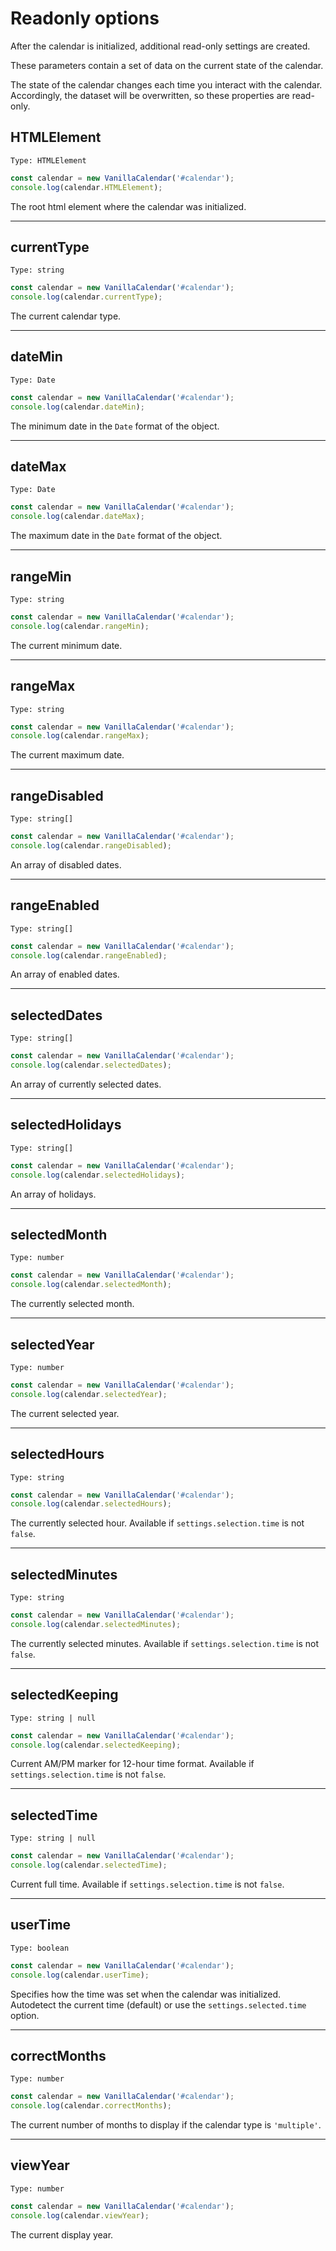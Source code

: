 # Readonly options

After the calendar is initialized, additional read-only settings are created.

These parameters contain a set of data on the current state of the calendar.

<Info>
  The state of the calendar changes each time you interact with the calendar.
  Accordingly, the dataset will be overwritten, so these properties are read-only.
</Info>

## HTMLElement

`Type: HTMLElement`

```js
const calendar = new VanillaCalendar('#calendar');
console.log(calendar.HTMLElement);
```

The root html element where the calendar was initialized.

- - -

## currentType

`Type: string`

```js
const calendar = new VanillaCalendar('#calendar');
console.log(calendar.currentType);
```

The current calendar type.

- - -

## dateMin

`Type: Date`

```js
const calendar = new VanillaCalendar('#calendar');
console.log(calendar.dateMin);
```

The minimum date in the `Date` format of the object.

- - -

## dateMax

`Type: Date`

```js
const calendar = new VanillaCalendar('#calendar');
console.log(calendar.dateMax);
```

The maximum date in the `Date` format of the object.

- - -

## rangeMin

`Type: string`

```js
const calendar = new VanillaCalendar('#calendar');
console.log(calendar.rangeMin);
```

The current minimum date.

- - -

## rangeMax

`Type: string`

```js
const calendar = new VanillaCalendar('#calendar');
console.log(calendar.rangeMax);
```

The current maximum date.

- - -

## rangeDisabled

`Type: string[]`

```js
const calendar = new VanillaCalendar('#calendar');
console.log(calendar.rangeDisabled);
```

An array of disabled dates.

- - -

## rangeEnabled

`Type: string[]`

```js
const calendar = new VanillaCalendar('#calendar');
console.log(calendar.rangeEnabled);
```

An array of enabled dates.

- - -

## selectedDates

`Type: string[]`

```js
const calendar = new VanillaCalendar('#calendar');
console.log(calendar.selectedDates);
```

An array of currently selected dates.

- - -

## selectedHolidays

`Type: string[]`

```js
const calendar = new VanillaCalendar('#calendar');
console.log(calendar.selectedHolidays);
```

An array of holidays.

- - -

## selectedMonth

`Type: number`

```js
const calendar = new VanillaCalendar('#calendar');
console.log(calendar.selectedMonth);
```

The currently selected month.

- - -

## selectedYear

`Type: number`

```js
const calendar = new VanillaCalendar('#calendar');
console.log(calendar.selectedYear);
```

The current selected year.

- - -

## selectedHours

`Type: string`

```js
const calendar = new VanillaCalendar('#calendar');
console.log(calendar.selectedHours);
```

The currently selected hour. Available if `settings.selection.time` is not `false`.

- - -

## selectedMinutes

`Type: string`

```js
const calendar = new VanillaCalendar('#calendar');
console.log(calendar.selectedMinutes);
```

The currently selected minutes. Available if `settings.selection.time` is not `false`.

- - -

## selectedKeeping

`Type: string | null`

```js
const calendar = new VanillaCalendar('#calendar');
console.log(calendar.selectedKeeping);
```

Current AM/PM marker for 12-hour time format. Available if `settings.selection.time` is not `false`.

- - -

## selectedTime

`Type: string | null`

```js
const calendar = new VanillaCalendar('#calendar');
console.log(calendar.selectedTime);
```

Current full time. Available if `settings.selection.time` is not `false`.

- - -

## userTime

`Type: boolean`

```js
const calendar = new VanillaCalendar('#calendar');
console.log(calendar.userTime);
```

Specifies how the time was set when the calendar was initialized. Autodetect the current time (default) or use the `settings.selected.time` option.

- - -

## correctMonths

`Type: number`

```js
const calendar = new VanillaCalendar('#calendar');
console.log(calendar.correctMonths);
```

The current number of months to display if the calendar type is `'multiple'`.

- - -

## viewYear

`Type: number`

```js
const calendar = new VanillaCalendar('#calendar');
console.log(calendar.viewYear);
```

The current display year.
